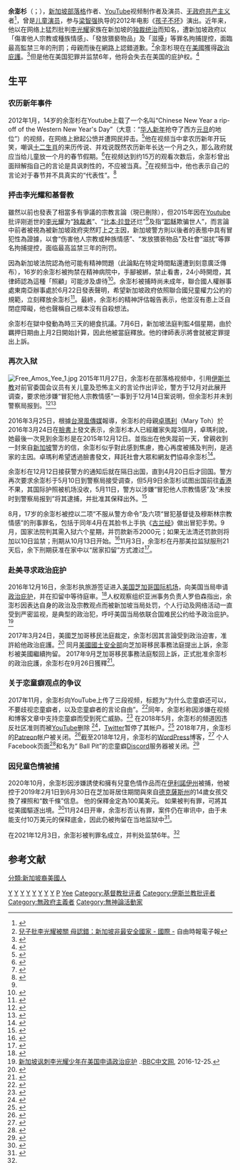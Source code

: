 {{noteTA|G1=IT}}
{{infobox person
| 姓名 = 余澎杉
| 圖片 = 
| 圖片尺寸 = 
| 圖片簡介 = 
| 羅馬拼音 = Yee Pang Sang
| 英文名 = Amos Yee Pang Sang
| 暱稱 = 
| 其他藝名 = 
| 國籍 = {{SIN}}
| 民族 = [[新加坡華人|華人]]
| 籍貫 = 
| 出生日期 = {{birth date and age|1998|10|31}}
| 出生地點 = {{SIN}}
| 逝世日期 = 
| 逝世地點 = 
| 職業 = 
| 語言 = [[英语|英语]]
| 教育程度 = 
| 活躍年代 = 2012年至今
| 著名角色 = 
| 網站 = [https://www.youtube.com/user/BrainAndButter/videos YouTube]<br>[https://amosyee.wordpress.com/ WordPress]
| 相關團體 = 
| 母校 = {{Plainlist|
* {{le|公立培群学校|Pei Chun Public School}}
* {{le|新加坡中华中学|Zhonghua Secondary School|中华中学}}
}}
| 獎項 = {{Plainlist|
* 《{{le|新报 (新加坡)|The New Paper|新报}}》2011年第一届电影节最佳短片
* 《新报》2011年第一届电影节最佳演员
}}
| 父母 = Alphonsus Yee（余姓；父)
Mary Toh (母)
}}

'''余澎杉'''（{{lang-en|Amos Yee Pang Sang}}；{{bd|1998年|10月31日}}），[[新加坡|新加坡]][[部落格|部落格]]作者、[[YouTube|YouTube]]视频制作者及演员、[[无政府共产主义|无政府共产主义]]者<ref name="Reuters">{{cite news |title=Singapore blogger seeking U.S. asylum regrets posts in home country |url=https://www.reuters.com/article/us-usa-singapore-blogger-idUSKBN14J1ZC |accessdate=2017-03-25 |publisher=Reuters |date=2016-12-30 |archive-url=https://web.archive.org/web/20170326055355/http://www.reuters.com/article/us-usa-singapore-blogger-idUSKBN14J1ZC |archive-date=2017-03-26 |dead-url=no }}</ref>，曾是[[儿童演员|儿童演员]]，参与[[梁智强|梁智强]]执导的2012年电影《[[孩子不坏|孩子不坏]]》演出。近年来，他以在网络上猛烈批判[[李光耀|李光耀]]家族在新加坡的[[独裁统治|独裁统治]]而知名，遭新加坡政府以「傷害他人宗教或種族情感」、「發放猥褻物品」及「滋擾」等罪名拘捕提控，面臨最高監禁三年的刑罰；母親而後在網路上認錯道歉。<ref>[http://news.ltn.com.tw/news/world/breakingnews/1363894 兒子批李光耀被關 母認錯：新加坡非最安全國家 - 國際 - ] {{Wayback|url=http://news.ltn.com.tw/news/world/breakingnews/1363894 |date=20210322215332 }}自由時報電子報</ref>余澎杉現在在[[美國|美國]]獲得[[庇護權|政治庇護]]。<ref>{{cite web|url=https://newtalk.tw/news/view/2017-03-25/83494|title=認定新加坡政治迫害 美國政治庇護余澎杉 - 國際|date=2017-03-25|website=新頭殼 Newtalk|accessdate=2020-09-26|archive-date=2021-03-22|archive-url=https://web.archive.org/web/20210322215337/https://newtalk.tw/news/view/2017-03-25/83494}}</ref>但是他在美国犯罪并监禁6年，他将会失去在美国的庇护权。<ref name="#1">{{cite news|url=https://www.straitstimes.com/world/united-states/sporean-blogger-amos-yee-sentenced-to-six-years-in-jail-in-the-us-for-child|title=S'porean blogger Amos Yee sentenced to six years in jail in US for child pornography, grooming|website=The Straits Times|date=3 December 2021|language=en|access-date=3 December 2021|archive-date=2022-04-07|archive-url=https://web.archive.org/web/20220407162555/https://www.straitstimes.com/world/united-states/sporean-blogger-amos-yee-sentenced-to-six-years-in-jail-in-the-us-for-child}}</ref>

==生平==

=== 农历新年事件 ===
2012年1月，14岁的余澎杉在Youtube上载了一个名叫“Chinese New Year a rip-off of the Western New Year's Day”（大意：“[[春節|华人新年]]抢夺了西方[[元旦|元旦]]的地位”）的视频，在网络上掀起公愤并遭网民抨击。<ref>{{cite web |title=被控诋毁宗教 侮辱李光耀少年被控获保 |url=https://web.archive.org/web/20190818165840/https://www.zaobao.com.sg/realtime/singapore/story20150331-463372 |website=联合早报 |accessdate=2020-06-10}}</ref>他在视频当中拿农历新年开玩笑，嘲讽[[生肖|十二生肖]]的来历传说、并戏说既然农历新年长达一个月之久，那么政府就应当给儿童放一个月的春节假期。<ref>{{cite web |author1=Charlene Chua |title=Amos Yee on Chinese New Year video: 'It was a joke' |url=https://web.archive.org/web/20150518080840/http://www2.tnp.sg/content/amos-yee-chinese-new-year-video-it-was-joke |website=The New Paper |accessdate=2020-06-10}}</ref>在视频达到约15万的观看次数后，余澎杉曾出面辩解指自己的言论是具讽刺性的，不应被当真。<ref>{{cite web |title='Smart joke' vid backfires on teen |url=https://web.archive.org/web/20150331014047/http://news.asiaone.com/News/Latest+News/Singapore/Story/A1Story20120120-322935.html |website=AsiaOne News |accessdate=2020-06-10}}</ref>在视频当中，他也表示自己的言论对于春节并不具真实的“代表性”。<ref>{{cite web |author1=Kai Fong |title=S'pore child actor draws flak for CNY video |url=https://sg.style.yahoo.com/blogs/singapore-showbiz/pore-child-actor-draws-flak-cny-video-065925094.html |website=Yahoo! Lifestyle |accessdate=2020-06-10 |archive-date=2020-06-10 |archive-url=https://web.archive.org/web/20200610053755/https://sg.style.yahoo.com/blogs/singapore-showbiz/pore-child-actor-draws-flak-cny-video-065925094.html |dead-url=no }}</ref>

===抨击李光耀和基督教===
雖然以前也發表了相當多有爭議的宗教言論（現已刪除），但2015年因在[[Youtube|Youtube]]批评刚逝世的[[李光耀|李光耀]]为“[[独裁者|独裁者]]”、“比[[本·拉登|本·拉登]]还烂”<ref name=bld></ref>及指“[[耶稣|耶稣]]欺骗世人”，而言論中前者被視為被新加坡政府突然盯上之主因，新加坡警方則以後者的表態中具有冒犯性為證據，以會“伤害他人宗教或种族情感”、“发放猥亵物品”及社會“滋扰”等罪名拘捕提控，面临最高监禁三年的刑罚{{r|RFA}}。

因為新加坡法院認為他可能有精神問題（此論點在特定時間點還遭到刻意廣泛傳布），16岁的余澎杉被拘禁在精神病院中，手腳被綁，禁止看書，24小時開燈，其律師認為這種「照顧」可能涉及虐待<ref>{{cite news |title = 辱李光耀少年 被囚精神病房 手腳被綁想自殺 |url = http://news.memehk.com/posts/7594 |author =  |publisher = 謎米新聞 |date = 2015年5月15日 |accessdate = 2015-06-24 |archive-date = 2019-06-30 |archive-url = https://web.archive.org/web/20190630101900/http://news.memehk.com/posts/7594 |dead-url = no }}</ref>。余澎杉被捕時尚未成年，聯合國人權辦事處東南亞辦事處於6月22日發表聲明，希望新加坡政府依照聯合國兒童權力公約的規範，立刻釋放余澎杉<ref>{{cite news |title = 批李光耀少年還押精神病院 聯合國籲放人 |url = http://news.ltn.com.tw/news/world/breakingnews/1357831 |author =  |publisher = 自由時報 |date = 2015年6月24日 |accessdate = 2015-06-24 |archive-date = 2018-11-28 |archive-url = https://web.archive.org/web/20181128160000/http://news.ltn.com.tw/news/world/breakingnews/1357831 |dead-url = no }}</ref>。最終，余澎杉的精神評估報告表示，他並沒有患上泛自閉症障礙，他也聲稱自己根本沒有自殺想法。

余澎杉在獄中發動為時三天的絕食抗議。7月6日，新加坡法庭判監4個星期，由於羈押日期由上月2日開始計算，因此他被當庭釋放。他的律師表示將會就被定罪提出上訴。

===再次入狱===
[[File:Free_Amos_Yee_1.jpg|thumb]]
2015年11月27日，余澎杉在部落格视频中，引用[[伊斯兰教|伊斯兰教]]对前官委国会议员{{le|郑恩里|Calvin Cheng}}有关儿童及恐怖主义的言论作出评论，警方于12月对此展开调查，要求他涉嫌“冒犯他人宗教情感”一事到于12月14日案说明，但余澎杉并未到警察局报到。<ref>{{cite news|last1=Lee|first1=Min Kok|title=Singaporean, 17, believed to be blogger Amos Yee, investigated for allegedly offensive religious remarks|url=http://www.straitstimes.com/singapore/courts-crime/singaporean-17-believed-to-be-blogger-amos-yee-investigated-for-allegedly|accessdate=2016-03-16|publisher=''Straits Times''|archive-date=2016-03-20|archive-url=https://web.archive.org/web/20160320085950/http://www.straitstimes.com/singapore/courts-crime/singaporean-17-believed-to-be-blogger-amos-yee-investigated-for-allegedly|dead-url=no}}</ref><ref>{{Cite web|title = ''Amos Yee to be interviewed by police for offensive remarks''|url = http://www.todayonline.com/singapore/amos-yee-be-interviewed-police-offensive-remarks|accessdate = 2015-12-16|date = 2015-12-16|website = TODAYonline|archive-date = 2015-12-18|archive-url = https://web.archive.org/web/20151218090155/http://www.todayonline.com/singapore/amos-yee-be-interviewed-police-offensive-remarks|dead-url = no}}</ref>

2016年3月25日，根據[[台灣|台灣]][[風傳媒|風傳媒]]報導，余澎杉的母親[[卓瑪利|卓瑪利]]（Mary Toh）於2016年3月24日在[[臉書|臉書]]上發文表示，余澎杉本人已經離家失蹤3個月，卓瑪利說，她最後一次見到余澎杉是在2015年12月12日。並指出在他失蹤前一天，曾親收到一封來自[[新加坡|新加坡]]警方的信，余澎杉似乎對此感到焦慮，擔心再度被捕及判刑，是逃家的主因。卓瑪利希望透過臉書發文，拜託社會大眾和網友們協尋余澎杉<ref name=bld>{{cite news|title =批評李光耀「比賓拉登還爛」余澎杉已失蹤3個月 余澎杉母親臉書發文急尋|url =https://tw.news.yahoo.com/%E6%89%B9%E8%A9%95%E6%9D%8E%E5%85%89%E8%80%80-%E6%AF%94%E8%B3%93%E6%8B%89%E7%99%BB%E9%82%84%E7%88%9B-%E4%BD%99%E6%BE%8E%E6%9D%89%E5%B7%B2%E5%A4%B1%E8%B9%A43%E5%80%8B%E6%9C%88-%E4%BD%99%E6%BE%8E%E6%9D%89%E6%AF%8D%E8%A6%AA%E8%87%89%E6%9B%B8%E7%99%BC%E6%96%87%E6%80%A5%E5%B0%8B-152700107.html|author =余尹倫|publisher =風傳媒|date =2016年3月25日|accessdate =2016-03-25|archive-date =2016-04-05|archive-url =https://web.archive.org/web/20160405045707/https://tw.news.yahoo.com/%E6%89%B9%E8%A9%95%E6%9D%8E%E5%85%89%E8%80%80-%E6%AF%94%E8%B3%93%E6%8B%89%E7%99%BB%E9%82%84%E7%88%9B-%E4%BD%99%E6%BE%8E%E6%9D%89%E5%B7%B2%E5%A4%B1%E8%B9%A43%E5%80%8B%E6%9C%88-%E4%BD%99%E6%BE%8E%E6%9D%89%E6%AF%8D%E8%A6%AA%E8%87%89%E6%9B%B8%E7%99%BC%E6%96%87%E6%80%A5%E5%B0%8B-152700107.html|dead-url =no}}</ref>。

余澎杉在12月12日接获警方的通知后就在隔日出国，直到4月20日后才回国。警方再次要求余澎杉于5月10日到警察局接受调查，但5月9日余澎杉试图出国前往[[香港|香港]]不果，其国际护照被机场没收，5月11日，警方以涉嫌“冒犯他人宗教情感”及“未按时到警察局报到”将其逮捕，并批准其保释出外。<ref>{{Cite web|url=http://www.straitstimes.com/singapore/blogger-amos-yee-arrested-again-0|title=Blogger Amos Yee arrested again|last=Yang|first=Calvin|date=2016-05-13|website=''[[The_Straits_Times|The Straits Times]]''|access-date=2016-05-13|archive-date=2016-05-14|archive-url=https://web.archive.org/web/20160514104326/http://www.straitstimes.com/singapore/blogger-amos-yee-arrested-again-0|dead-url=no}}</ref>

8月，17岁的余澎杉被控以二项“不服从警方命令”及六项“冒犯基督徒及穆斯林宗教情感”的刑事罪名，包括于同年4月在其脸书上手执《[[古兰经|古兰经]]》做出冒犯手势。9月，国家法院判其需入狱六个星期，并罚款新币2000元；如果无法清还罚款则将加以10日监禁；刑期从10月13日开始。<ref>{{cite news|last1=Siau|first1=Ming En|title=''Amos Yee jailed 6 weeks, fined for hurting religious feelings''|url=http://www.todayonline.com/singapore/amos-yee-jailed-6-weeks-fined-s2000-over-religious-insults|accessdate=2016-12-25|work=TODAYonline|date=2016-09-29|archive-date=2016-12-25|archive-url=https://web.archive.org/web/20161225145152/http://www.todayonline.com/singapore/amos-yee-jailed-6-weeks-fined-s2000-over-religious-insults|dead-url=no}}</ref>11月3日，余澎杉在丹那美拉监狱服刑21天后，余下刑期获准在家中以“居家扣留”方式渡过<ref>{{cite news|last1=Amir Hussain|title=Blogger Amos Yee starts serving 6-week jail term|url=http://www.straitstimes.com/singapore/courts-crime/blogger-amos-yee-starts-serving-6-week-jail-term|accessdate=2016-12-25|work=''[[The_Straits_Times|The Straits Times]]''|date=2016-10-13|archive-date=2016-12-25|archive-url=https://web.archive.org/web/20161225145841/http://www.straitstimes.com/singapore/courts-crime/blogger-amos-yee-starts-serving-6-week-jail-term|dead-url=no}}</ref>。

===赴美寻求政治庇护===
2016年12月16日，余澎杉执旅游签证进入[[美国|美国]][[芝加哥国际机场|芝加哥国际机场]]，向美国当局申请[[政治庇护|政治庇护]]，并在扣留中等待庭审。<ref>{{cite news|last1=Au-Yong, R.|title=Teenage blogger Amos Yee detained in United States|url=http://www.straitstimes.com/singapore/teenage-blogger-amos-yee-detained-in-united-states|accessdate=2016-12-25|work=''[[The_Straits_Times|The Straits Times]]''|date=2016-12-23|archive-date=2016-12-30|archive-url=https://web.archive.org/web/20161230204424/http://www.straitstimes.com/singapore/teenage-blogger-amos-yee-detained-in-united-states|dead-url=no}}</ref>人权观察组织亚洲事务负责人罗伯森指出，余澎杉因表达自身的政治及宗教观点而被新加坡当局处罚，个人行动及网络活动一直受到严密监视，是典型的政治犯，呼吁美国当局依联合国难民公约给予政治庇护。<ref>[http://www.bbc.com/zhongwen/simp/world-38429200 新加坡讽刺李光耀少年在美国申请政治庇护] {{Wayback|url=http://www.bbc.com/zhongwen/simp/world-38429200 |date=20171103040640 }}.:[[BBC中文网|BBC中文网]], 2016-12-25.</ref>

2017年3月24日，美國芝加哥移民法庭裁定，余澎杉因其言論受到政治迫害，准許給他政治庇護。<ref>{{Cite web |url=http://newtalk.tw/news/view/2017-03-25/83494 |title=認定新加坡政治迫害 美國政治庇護余澎杉 |accessdate=2017-03-25 |archive-date=2020-12-05 |archive-url=https://web.archive.org/web/20201205195450/https://newtalk.tw/news/view/2017-03-25/83494 |dead-url=no }}</ref> 同月[[美國國土安全部|美國國土安全部]]向芝加哥移民事務法庭提出上訴，余澎杉被美國繼續拘留。 2017年9月芝加哥移民事務法庭駁回上訴，正式批准余澎杉的政治庇護，余澎杉在9月26日獲釋<ref>{{Cite web |url=http://www.bbc.com/zhongwen/trad/world-41410397 |title=批李光耀少年余澎杉在美國獲釋　新加坡網民眼不見為淨？ BBC 中文網 |accessdate=2017-09-27 |archive-date=2019-07-23 |archive-url=https://web.archive.org/web/20190723120556/https://www.bbc.com/zhongwen/trad/world-41410397 |dead-url=no }}</ref>。

===关于恋童癖观点的争议===
2017年11月，余澎杉向YouTube上传了三段视频，标题为“为什么恋童癖还可以，不要歧视恋童癖者，以及恋童癖者的言论自由”。<ref>{{Cite web|url=http://theindependent.sg/amos-yee-receives-death-threats-for-publicly-supporting-pedophilia/|title=Amos Yee receives death threats for publicly supporting pedophilia|last=Stolarchuk|first=Jewel|website=The Independent Singapore|language=en-US|access-date=2018-12-08|archive-date=2017-11-25|archive-url=https://web.archive.org/web/20171125051611/http://www.theindependent.sg/amos-yee-receives-death-threats-for-publicly-supporting-pedophilia/|url-status=live}}</ref>同年，余澎杉称因涉嫌在视频和博客文章中支持恋童癖而受到死亡威胁。<ref>{{cite news |title= Amos Yee receives death threats for publicly supporting pedophilia |url= http://theindependent.sg/amos-yee-receives-death-threats-for-publicly-supporting-pedophilia/ |access-date= 2017-11-25 |work= The Independent |location= Singapore |date= 2017-11-25 |archive-url= https://web.archive.org/web/20171125051611/http://www.theindependent.sg/amos-yee-receives-death-threats-for-publicly-supporting-pedophilia/ |archive-date= 2017-11-25 |url-status= live }}</ref> 在2018年5月，余澎杉的频道因违反社区准则而被[[YouTube|YouTube]]删除 <ref>{{cite web|url=https://www.bbc.com/news/technology-44039616|title='Paedophilia-defending' YouTuber removed|date=2018-05-08|via=www.bbc.com|access-date=2018-06-21|archive-url=https://web.archive.org/web/20180620035216/https://www.bbc.com/news/technology-44039616|archive-date=2018-06-20|url-status=live}}</ref>，[[Twitter|Twitter]]暂停了其帐户。<ref>{{cite news |url=http://www.scmp.com/news/asia/southeast-asia/article/2145142/youtube-terminates-singapore-blogger-amos-yees-account |title=YouTube terminates Singapore blogger Amos Yee's account for violating community guidelines |newspaper=South China Morning Post |location=Hong Kong |date=2018-05-08 |author=Wong Pei-ting |access-date=2018-05-08 |archive-url=https://web.archive.org/web/20180508185148/http://www.scmp.com/news/asia/southeast-asia/article/2145142/youtube-terminates-singapore-blogger-amos-yees-account |archive-date=2018-05-08 |url-status=live }}</ref> 2018年7月，余澎杉的[[Patreon|Patreon]]帐户被关闭。<ref>{{cite web|url=http://theindependent.sg/looks-like-amos-yee-might-just-be-returning-to-singapore/|title=Looks like Amos Yee might just be returning to Singapore|first=Obbana|last=Rajah|website=The Independent|access-date=2018-08-21|archive-url=https://web.archive.org/web/20180821160535/http://theindependent.sg/looks-like-amos-yee-might-just-be-returning-to-singapore/|archive-date=2018-08-21|url-status=live}}</ref>截至2018年12月，余澎杉的[[WordPress|WordPress]]博客，<ref>{{Cite web|url=https://amosyee.wordpress.com/|title=Amos Yee|website=Amos Yee|language=en|access-date=2018-12-08|archive-url=https://web.archive.org/web/20150412081745/https://amosyee.wordpress.com/|archive-date=2015-04-12|url-status=dead}}</ref> 个人Facebook页面<ref>{{Cite web|url=https://www.facebook.com/amosyeebanana/|title=Amos Yee|website=Facebook|access-date=2018-12-08|archive-date=2017-11-14|archive-url=https://web.archive.org/web/20171114203758/https://www.facebook.com/amosyeebanana/|url-status=live}}</ref>和名为“ Ball Pit”的恋童癖[[Discord|Discord]]服务器被关闭。<ref>{{Cite news|url=https://mothership.sg/2018/12/amos-yee-banned-from-facebook-twitter/|title=Amos Yee banned from Facebook & Twitter as he was getting pro-paedophilia people to join his community|last=Lay|first=Belmont|date=2018-12-10|work=Mothership.sg|access-date=2018-12-11|archive-date=2018-12-14|archive-url=https://web.archive.org/web/20181214213831/https://mothership.sg/2018/12/amos-yee-banned-from-facebook-twitter/|url-status=live}}</ref>

===因兒童色情被捕===
2020年10月，余澎杉因涉嫌誘使和擁有兒童色情作品而在[[伊利諾伊州|伊利諾伊州]]被捕，他被控于2019年2月1日到6月30日在芝加哥居住期間與來自[[德克薩斯州|德克薩斯州]]的14歲女孩交換了裸照和“数千條”信息。 他的保釋金定為100萬美元。 如果被判有罪，可將其從美國驅逐出境。<ref>{{Cite web |url=https://www.cincainews.com/news/singapore/2020/10/17/amos-yee-charged-with-child-porn-in-the-us/1913607 |title=跟14岁少女交换裸照 余澎杉被控儿童色情罪 精彩大马 |accessdate=2020-11-13 |archive-date=2020-10-30 |archive-url=https://web.archive.org/web/20201030194710/https://www.cincainews.com/news/singapore/2020/10/17/amos-yee-charged-with-child-porn-in-the-us/1913607 |dead-url=no }}</ref>11月24日开审，余澎杉否认有罪，案件仍在审讯中，由于未能支付10万美元的保释底金，因此仍被拘留在当地监狱中<ref>{{Cite web|title=Amos Yee pleads not guilty in US court to child pornography and grooming|url=https://www.channelnewsasia.com/news/singapore/blogger-amos-yee-pleads-not-guilty-in-us-court-trial-child-porn-13633110|access-date=2020-11-27|website=CNA|language=en|archive-date=2020-11-25|archive-url=https://web.archive.org/web/20201125034041/https://www.channelnewsasia.com/news/singapore/blogger-amos-yee-pleads-not-guilty-in-us-court-trial-child-porn-13633110|url-status=live}}</ref>。

在2021年12月3日，余澎衫被判罪名成立，并判处监禁6年。<ref name="#1"/>

==参考文献==
{{reflist|refs=
<!-- <ref name=beyondcontrol>{{cite news |url= http://www.straitstimes.com/news/singapore/courts-crime/story/mother-amos-yee-teen-arrested-insensitive-remarks-christianity-vid |title= Mother of Amos Yee, teen arrested for insensitive remarks on Christianity in video, says son is beyond control |work=''The Straits Times'' |location= Singapore |date= 2015-03-31 |accessdate=2015-05-10}}</ref>
<ref name=FBabout>{{cite web|last1=Yee|first1=Amos|title=About Amos Yee|url=https://www.facebook.com/pages/Amos-Yee/286808914699053?sk=info&tab=page_info|publisher=[[Facebook|Facebook]]|archiveurl=https://web.archive.org/web/20150327163358/https://www.facebook.com/pages/Amos-Yee/286808914699053?sk=info&tab=page_info|archivedate=2015-03-27|accessdate=2015-05-10}}</ref> -->
<ref name=RFA>胡汉强. [http://www.rfa.org/mandarin/Xinwen/laozidaoqian-03312015084425.html 儿子上载影片惹祸老子道歉 16岁余澎杉面临三年黑牢].：[[自由亚洲电台|自由亚洲电台]]，2015-3-31</ref>
}}

[[Category:新加坡华人|Y]]
[[Category:新加坡男演員|Y]]
[[Category:前儿童演员|Y]]
[[Category:言论自由诉讼案件|Y]]
[[Category:新加坡持不同政见者|Y]]
[[Category:新加坡政治犯|Y]]
[[Category:國際特赦組織良心犯|Y]]
[[Category:部落客|Y]]
[[Category:余姓|P]]
[[Category:新加坡YouTuber|Yee]]
[[Category:基督教批评者|Category:基督教批评者]]
[[Category:伊斯兰教批评者|Category:伊斯兰教批评者]]
[[Category:無政府主義者|Category:無政府主義者]]
[[Category:無神論活動家|Category:無神論活動家]]
[[分類:新加坡裔美國人|分類:新加坡裔美國人]]
